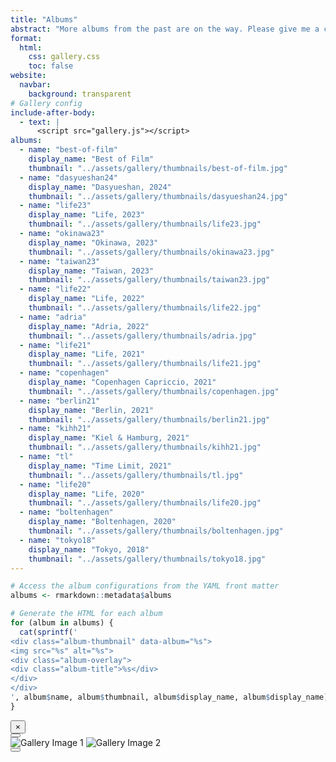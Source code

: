 ```yaml
---
title: "Albums"
abstract: "More albums from the past are on the way. Please give me a couple days and check back again! 😊"
format: 
  html:
    css: gallery.css
    toc: false
website:
  navbar:
    background: transparent
# Gallery config
include-after-body: 
  - text: |
      <script src="gallery.js"></script>
albums:
  - name: "best-of-film" 
    display_name: "Best of Film"
    thumbnail: "../assets/gallery/thumbnails/best-of-film.jpg"
  - name: "dasyueshan24"
    display_name: "Dasyueshan, 2024"
    thumbnail: "../assets/gallery/thumbnails/dasyueshan24.jpg"
  - name: "life23"
    display_name: "Life, 2023"
    thumbnail: "../assets/gallery/thumbnails/life23.jpg"
  - name: "okinawa23"
    display_name: "Okinawa, 2023"
    thumbnail: "../assets/gallery/thumbnails/okinawa23.jpg"
  - name: "taiwan23"
    display_name: "Taiwan, 2023"
    thumbnail: "../assets/gallery/thumbnails/taiwan23.jpg"
  - name: "life22"
    display_name: "Life, 2022"
    thumbnail: "../assets/gallery/thumbnails/life22.jpg"
  - name: "adria"
    display_name: "Adria, 2022"
    thumbnail: "../assets/gallery/thumbnails/adria.jpg"
  - name: "life21"
    display_name: "Life, 2021"
    thumbnail: "../assets/gallery/thumbnails/life21.jpg"
  - name: "copenhagen" 
    display_name: "Copenhagen Capriccio, 2021"
    thumbnail: "../assets/gallery/thumbnails/copenhagen.jpg"
  - name: "berlin21"
    display_name: "Berlin, 2021"
    thumbnail: "../assets/gallery/thumbnails/berlin21.jpg"
  - name: "kihh21"
    display_name: "Kiel & Hamburg, 2021"
    thumbnail: "../assets/gallery/thumbnails/kihh21.jpg"
  - name: "tl"
    display_name: "Time Limit, 2021"
    thumbnail: "../assets/gallery/thumbnails/tl.jpg"
  - name: "life20"
    display_name: "Life, 2020"
    thumbnail: "../assets/gallery/thumbnails/life20.jpg"
  - name: "boltenhagen"
    display_name: "Boltenhagen, 2020"
    thumbnail: "../assets/gallery/thumbnails/boltenhagen.jpg"
  - name: "tokyo18"
    display_name: "Tokyo, 2018"
    thumbnail: "../assets/gallery/thumbnails/tokyo18.jpg"
---
```


<!-- Album configuration in yaml header
`name` should be identical to the key as in albumConfig in JS.
`prefix` and `cout` as well. -->

```{=html}
<div class="gallery-grid">
```

```r
# Access the album configurations from the YAML front matter
albums <- rmarkdown::metadata$albums

# Generate the HTML for each album
for (album in albums) {
  cat(sprintf('
<div class="album-thumbnail" data-album="%s">
<img src="%s" alt="%s">
<div class="album-overlay">
<div class="album-title">%s</div>
</div>
</div>
', album$name, album$thumbnail, album$display_name, album$display_name))
}
```

```{=html}
</div>

<div id="fullscreen-gallery" class="fullscreen-gallery">
  <button id="close-gallery" class="close-button">&times;</button>
  <div class="gallery-content">
    <button id="prev-image" class="nav-button prev-button"></button>
    <div class="image-container">
    <img id="gallery-image-1" class="gallery-image" src="" alt="Gallery Image 1">
    <img id="gallery-image-2" class="gallery-image" src="" alt="Gallery Image 2">
    </div>
    <button id="next-image" class="nav-button next-button"></button>
  </div>
</div>
```